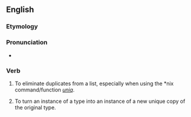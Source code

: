 ==English==

===Etymology===
{{suffix|unique|ify}}

===Pronunciation===
*{{audio|en-uk-uniquify.ogg|Audio (UK)}}

===Verb===
{{en-verb|uniquifies|uniquifying|uniquified}}

# {{context|rare|slang|computing}} To eliminate duplicates from a list, especially when using the *nix command/function ''[[w:uniq|uniq]]''.
# {{context|rare|slang|computing}} To turn an instance of a type into an instance of a new unique copy of the original type.
